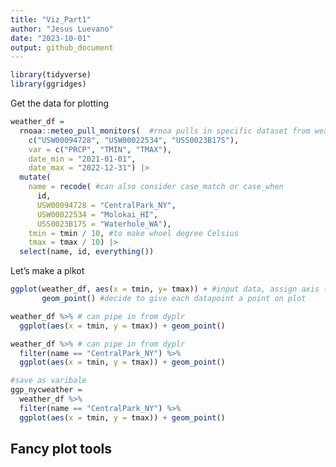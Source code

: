 ```yaml
---
title: "Viz_Part1"
author: "Jesus Luevano"
date: "2023-10-01"
output: github_document
---
```


```r
library(tidyverse)
library(ggridges)
```

Get the data for plotting

```r
weather_df = 
  rnoaa::meteo_pull_monitors(  #rnoa pulls in specific dataset from weather
    c("USW00094728", "USW00022534", "USS0023B17S"),
    var = c("PRCP", "TMIN", "TMAX"), 
    date_min = "2021-01-01",
    date_max = "2022-12-31") |>
  mutate(
    name = recode( #can also consider case_match or case_when
      id, 
      USW00094728 = "CentralPark_NY", 
      USW00022534 = "Molokai_HI",
      USS0023B17S = "Waterhole_WA"),
    tmin = tmin / 10, #to make whoel degree Celsius
    tmax = tmax / 10) |>
  select(name, id, everything())
```


Let's make a plkot 
```r
ggplot(weather_df, aes(x = tmin, y= tmax)) + #input data, assign axis (but doesn't pull in how to plot)
       geom_point() #decide to give each datapoint a point on plot

weather_df %>% # can pipe in from dyplr
  ggplot(aes(x = tmin, y = tmax)) + geom_point()

weather_df %>% # can pipe in from dyplr
  filter(name == "CentralPark_NY") %>%
  ggplot(aes(x = tmin, y = tmax)) + geom_point()

#save as varibale
ggp_nycweather =
  weather_df %>% 
  filter(name == "CentralPark_NY") %>%
  ggplot(aes(x = tmin, y = tmax)) + geom_point()

```


## Fancy plot tools

```r

```

